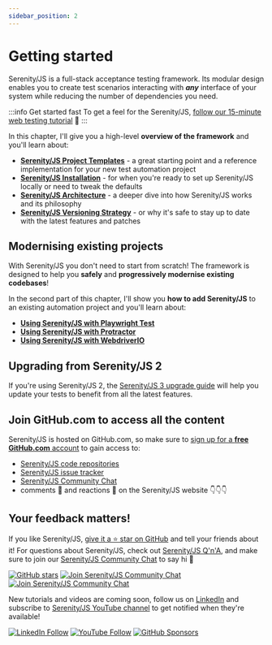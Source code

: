 ```yaml
---
sidebar_position: 2
---
```


# Getting started

Serenity/JS is a full-stack acceptance testing framework. Its modular design enables you to create test scenarios
interacting with **_any_** interface of your system while reducing the number of dependencies you need.

:::info Get started fast
To get a feel for the Serenity/JS, [follow our 15-minute web testing tutorial](/handbook/web-testing/your-first-web-scenario/) 🚀
:::

In this chapter, I'll give you a high-level **overview of the framework** and you'll learn about:
- [**Serenity/JS Project Templates**](/handbook/getting-started/project-templates/) - a great starting point and a reference implementation for your new test automation project
- [**Serenity/JS Installation**](handbook/getting-started/installation/) - for when you're ready to set up Serenity/JS locally or need to tweak the defaults
- [**Serenity/JS Architecture**](/handbook/getting-started/architecture/) - a deeper dive into how Serenity/JS works and its philosophy
- [**Serenity/JS Versioning Strategy**](/handbook/getting-started/versioning/) - or why it's safe to stay up to date with the latest features and patches

## Modernising existing projects

With Serenity/JS you don't need to start from scratch! The framework is designed to help
you **safely** and **progressively modernise existing codebases**!

In the second part of this chapter, I'll show you **how to add Serenity/JS** to an existing automation project and you'll learn about:
- [**Using Serenity/JS with Playwright Test**](/handbook/getting-started/serenity-js-with-playwright-test/)
- [**Using Serenity/JS with Protractor**](/handbook/getting-started/serenity-js-with-protractor/)
- [**Using Serenity/JS with WebdriverIO**](/handbook/getting-started/serenity-js-with-webdriverio/)

## Upgrading from Serenity/JS 2

If you're using Serenity/JS 2, the [Serenity/JS 3 upgrade guide](/handbook/getting-started/upgrading-to-serenity-js-3/)
will help you update your tests to benefit from all the latest features.

## Join GitHub.com to access all the content

Serenity/JS is hosted on GitHub.com, so make sure
to [sign up for a **free GitHub.com** account](https://github.com/signup) to gain access to:
- [Serenity/JS code repositories](https://github.com/serenity-js)
- [Serenity/JS issue tracker](https://github.com/serenity-js/serenity-js/issues)
- [Serenity/JS Community Chat](https://matrix.to/#/#serenity-js:gitter.im)
- comments 💬 and reactions 🤩 on the Serenity/JS website 👇👇👇

## Your feedback matters!

If you like Serenity/JS, [give it a ⭐ star on GitHub](https://github.com/serenity-js/serenity-js) and tell your friends about it!
For questions about Serenity/JS, check out [Serenity/JS Q'n'A](https://github.com/orgs/serenity-js/discussions/categories/how-do-i),
and make sure to join our [Serenity/JS Community Chat](https://matrix.to/#/#serenity-js:gitter.im) to say hi 👋

[![GitHub stars](https://img.shields.io/github/stars/serenity-js/serenity-js)](https://github.com/serenity-js/serenity-js)
[![Join Serenity/JS Community Chat](https://img.shields.io/badge/Serenity%2FJS-Q'n'A-FBD30B?logo=github)](https://matrix.to/#/#serenity-js:gitter.im)
[![Join Serenity/JS Community Chat](https://img.shields.io/badge/Chat-Serenity%2FJS%20Community-FBD30B?logo=matrix)](https://matrix.to/#/#serenity-js:gitter.im)

New tutorials and videos are coming soon, follow us on [LinkedIn](https://www.linkedin.com/company/serenity-js) and subscribe to [Serenity/JS YouTube channel](https://www.youtube.com/channel/UC0RdeVPyjtJopVHvlLrXd1Q) to get notified when they're available!

[![LinkedIn Follow](https://img.shields.io/badge/Follow%20Serenity%2FJS-0077B5?style=for-the-badge&logo=linkedin&logoColor=white)](https://www.linkedin.com/company/serenity-js)
[![YouTube Follow](https://img.shields.io/badge/Watch%20@serenity--js-E62117?style=for-the-badge&logo=youtube&logoColor=white)](https://www.youtube.com/@serenity-js)
[![GitHub Sponsors](https://img.shields.io/badge/Support%20@serenity%2FJS-703EC8?style=for-the-badge&logo=github&logoColor=white)](https://github.com/sponsors/serenity-js)
